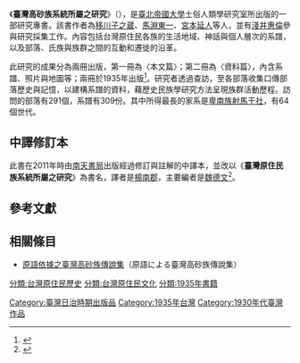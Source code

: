 《'''臺灣高砂族系統所屬之研究'''》（{{lang|ja|『台湾高砂族系統所属の研究』}}），是[[臺北帝國大學|臺北帝國大學]]土俗人類學研究室所出版的一部研究專書。該書作者為[[移川子之蔵|移川子之蔵]]、[[馬淵東一|馬淵東一]]、[[宮本延人|宮本延人]]等人，並有[[淺井惠倫|淺井惠倫]]參與研究採集工作。內容包括台灣原住民各族的生活地域、神話與個人層次的系譜，以及部落、氏族與族群之間的互動和遷徙的沿革。

此研究的成果分為兩冊出版，第一冊為〈本文篇〉；第二冊為〈資料篇〉，內含系譜、照片與地圖等；兩冊於1935年出版<ref name="ref1">{{cite web|title=臺灣高砂族系統所屬の研究|work=台灣原住民族歷史語言文化大辭典|url=http://210.240.125.35/citing/citing_content.asp?id=1932&keyword=%BBO%C6W%B0%AA%AC%E2%B1%DA%A8t%B2%CE%A9%D2%C4%DD%26%2312398%3B%AC%E3%A8s
}}</ref>。研究者透過查訪，至各部落收集口傳部落歷史與記憶，以建構系譜的資料，藉歷史民族學研究方法呈現族群活動歷程。訪問的部落有291個，系譜有309份。其中所得最長的家系是[[卑南族|卑南族]][[射馬干社|射馬干社]]，有64個世代。

== 中譯修訂本==
此書在2011年時由[[南天書局|南天書局]]出版經過修訂與註解的中譯本，並改以《'''臺灣原住民族系統所屬之研究'''》為書名，譯者是[[楊南郡|楊南郡]]，主要編者是[[魏德文|魏德文]]<ref>{{cite web|title=《臺灣原住民族系統所屬之研究》─《臺灣高砂族系統所屬の硏究》譯註完整版|work=行政院原住民委員會|url=https://tiprc.apc.gov.tw/blog_wp/?p=2335}}</ref>。

== 參考文獻 ==
{{reflist}}

== 相關條目 ==
* [[原語依據之臺灣高砂族傳說集|原語依據之臺灣高砂族傳說集]]（原語による臺灣高砂族傳說集）

{{邵族神話}}
{{卑南族神話}}
{{達悟族神話}}
{{魯凱族神話}}
[[Category:臺灣日治時期出版品|Category:臺灣日治時期出版品]]
[[分類:台灣原住民歷史|分類:台灣原住民歷史]]
[[分類:台灣原住民文化|分類:台灣原住民文化]]
[[分類:1935年書籍|分類:1935年書籍]]
[[Category:1935年台灣|Category:1935年台灣]]
[[Category:1930年代臺灣作品|Category:1930年代臺灣作品]]